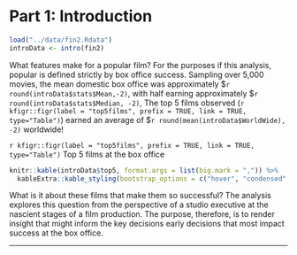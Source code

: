 # Part 1: Introduction

```r
load("../data/fin2.Rdata")
introData <- intro(fin2)
```

What features make for a popular film? For the purposes if this analysis, popular is defined strictly by box office success. Sampling over 5,000 movies, the mean domestic box office was approximately \$`r round(introData$stats$Mean,-2)`, with half earning approximately \$`r round(introData$stats$Median, -2)`,  The top 5 films observed (`r kfigr::figr(label = "top5films", prefix = TRUE, link = TRUE, type="Table")`) earned an average of \$`r round(mean(introData$WorldWide), -2)` worldwide!

`r kfigr::figr(label = "top5films", prefix = TRUE, link = TRUE, type="Table")` Top 5 films at the box office
```r
knitr::kable(introData$top5, format.args = list(big.mark = ",")) %>%
  kableExtra::kable_styling(bootstrap_options = c("hover", "condensed", "responsive"), full_width = T, position = "center")
```

What is it about these films that make them so successful? The analysis explores this question from the perspective of a studio executive at the nascient stages of a film production. The purpose, therefore, is to render insight that might inform the key decisions early decisions that most impact success at the box office.


* * *
